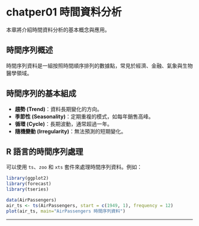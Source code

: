 # chatper01 時間資料分析

本章將介紹時間資料分析的基本概念與應用。

##  時間序列概述

時間序列資料是一組按照時間順序排列的數據點，常見於經濟、金融、氣象與生物醫學領域。

##  時間序列的基本組成

- **趨勢 (Trend)**：資料長期變化的方向。
- **季節性 (Seasonality)**：定期重複的模式，如每年銷售高峰。
- **循環 (Cycle)**：長期波動，通常超過一年。
- **隨機變動 (Irregularity)**：無法預測的短期變化。

##  R 語言的時間序列處理

可以使用 `ts`、`zoo` 和 `xts` 套件來處理時間序列資料。例如：

```r
library(ggplot2)
library(forecast)
library(tseries)

data(AirPassengers)
air_ts <- ts(AirPassengers, start = c(1949, 1), frequency = 12)
plot(air_ts, main="AirPassengers 時間序列資料")
```

---
